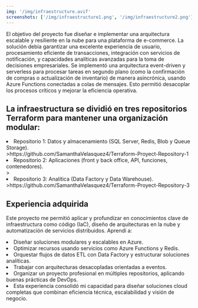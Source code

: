 ```yaml
---
img: '/img/infraestructure.avif'
screenshots: ['/img/infraestructure1.png', '/img/infraestructure2.png']
---
```


El objetivo del proyecto fue diseñar e implementar una arquitectura escalable y resiliente en la nube para 
una plataforma de e-commerce. La solución debía garantizar una excelente experiencia de usuario, procesamiento 
eficiente de transacciones, integración con servicios de notificación, y capacidades analíticas avanzadas para la 
toma de decisiones empresariales. Se implementó una arquitectura event-driven y serverless para procesar tareas en segundo plano 
(como la confirmación de compras o actualización de inventario) de manera asincrónica, usando Azure 
Functions conectadas a colas de mensajes. Esto permitió desacoplar los procesos críticos y mejorar la eficiencia 
operativa.

## La infraestructura se dividió en tres repositorios Terraform para mantener una organización modular:

<li>Repositorio 1: Datos y almacenamiento (SQL Server, Redis, Blob y Queue Storage).</li>
>https://github.com/SamanthaVelasquez4/Terraform-Proyect-Repository-1
<li>Repositorio 2: Aplicaciones (front y back office, API, funciones, contenedores).</li>
>
<li>Repositorio 3: Analítica (Data Factory y Data Warehouse).</li>
>https://github.com/SamanthaVelasquez4/Terraform-Proyect-Repository-3

## Experiencia adquirida
Este proyecto me permitió aplicar y profundizar en conocimientos clave de infraestructura como código (IaC), 
diseño de arquitecturas en la nube y automatización de servicios distribuidos. Aprendí a:

<li>Diseñar soluciones modulares y escalables en Azure.</li>

<li>Optimizar recursos usando servicios como Azure Functions y Redis.</li>

<li>Orquestar flujos de datos ETL con Data Factory y estructurar soluciones analíticas.</li>

<li>Trabajar con arquitecturas desacopladas orientadas a eventos.</li>

<li>Organizar un proyecto profesional en múltiples repositorios, aplicando buenas prácticas de DevOps.</li>

<li>Esta experiencia consolidó mi capacidad para diseñar soluciones cloud completas que combinan eficiencia técnica, 
escalabilidad y visión de negocio.</li>

